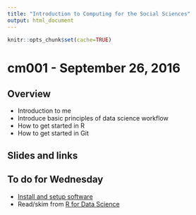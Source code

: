 ```yaml
---
title: "Introduction to Computing for the Social Sciences"
output: html_document
---
```


```r
knitr::opts_chunk$set(cache=TRUE)
```

# cm001 - September 26, 2016

## Overview

* Introduction to me
* Introduce basic principles of data science workflow
* How to get started in R
* How to get started in Git

## Slides and links

## To do for Wednesday

* [Install and setup software](setup00.html)
* Read/skim from [R for Data Science](http://r4ds.had.co.nz/)

